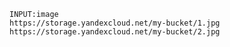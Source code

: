 ```plaintext
INPUT:image
https://storage.yandexcloud.net/my-bucket/1.jpg
https://storage.yandexcloud.net/my-bucket/2.jpg
```